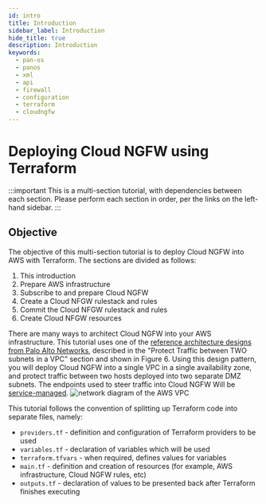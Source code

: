 ```yaml
---
id: intro
title: Introduction
sidebar_label: Introduction
hide_title: true
description: Introduction
keywords:
  - pan-os
  - panos
  - xml
  - api
  - firewall
  - configuration
  - terraform
  - cloudngfw
---
```



# Deploying Cloud NGFW using Terraform

:::important
This is a multi-section tutorial, with dependencies between each section. Please perform each section in order, per the links on the left-hand sidebar.
:::

## Objective

The objective of this multi-section tutorial is to deploy Cloud NGFW into AWS with Terraform. The sections are divided as follows:

1. This introduction
2. Prepare AWS infrastructure
3. Subscribe to and prepare Cloud NGFW
4. Create a Cloud NFGW rulestack and rules
5. Commit the Cloud NFGW rulestack and rules
6. Create Cloud NFGW resources

There are many ways to architect Cloud NGFW into your AWS infrastructure. This tutorial uses one of the [reference architecture designs from Palo Alto Networks](https://live.paloaltonetworks.com/t5/cloud-ngfw-articles/cloud-ngfw-for-aws-deployment-architectures/ta-p/475919), described in the "Protect Traffic between TWO subnets in a VPC" section and shown in Figure 6. Using this design pattern, you will deploy Cloud NGFW into a single VPC in a single availability zone, and protect traffic between two hosts deployed into two separate DMZ subnets. The endpoints used to steer traffic into Cloud NGFW Will be [service-managed](https://docs.paloaltonetworks.com/cloud-ngfw/aws/cloud-ngfw-on-aws/create-cloud-ngfw-instances-and-endpoints).
![network diagram of the AWS VPC](aws_diagram.png)

This tutorial follows the convention of splitting up Terraform code into separate files, namely:

- `providers.tf` - definition and configuration of Terraform providers to be used
- `variables.tf` - declaration of variables which will be used
- `terraform.tfvars` - when required, defines values for variables
- `main.tf` - definition and creation of resources (for example, AWS infrastructure, Cloud NGFW rules, etc)
- `outputs.tf` - declaration of values to be presented back after Terraform finishes executing

<Assumptions />

<LabGuidance />
